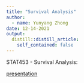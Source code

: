 ```yaml
---
title: "Survival Analysis"
author:
  - name: Yunyang Zhong
date: 12-14-2021
output:
  distill::distill_article:
    self_contained: false
---
```


STAT453 - Survival Analysis:

[presentation](https://docs.google.com/presentation/d/1y3EQTmbrHdjBPnQ1R5Q6nfzxWJn6sZmuu9K-MHHYvxI/edit)
